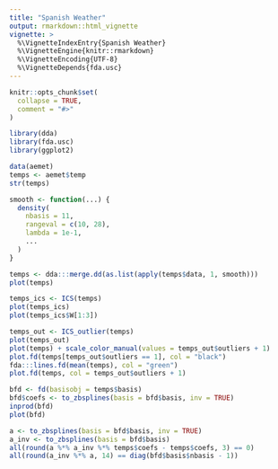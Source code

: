 ```yaml
---
title: "Spanish Weather"
output: rmarkdown::html_vignette
vignette: >
  %\VignetteIndexEntry{Spanish Weather}
  %\VignetteEngine{knitr::rmarkdown}
  %\VignetteEncoding{UTF-8}
  %\VignetteDepends{fda.usc}
---
```


```r
knitr::opts_chunk$set(
  collapse = TRUE,
  comment = "#>"
)
```

```r
library(dda)
library(fda.usc)
library(ggplot2)
```

```r
data(aemet)
temps <- aemet$temp
str(temps)

smooth <- function(...) {
  density(
    nbasis = 11,
    rangeval = c(10, 28),
    lambda = 1e-1,
    ...
  )
}

temps <- dda:::merge.dd(as.list(apply(temps$data, 1, smooth)))
plot(temps)
```

```r
temps_ics <- ICS(temps)
plot(temps_ics)
plot(temps_ics$W[1:3])
```

```r
temps_out <- ICS_outlier(temps)
plot(temps_out)
plot(temps) + scale_color_manual(values = temps_out$outliers + 1)
plot.fd(temps[temps_out$outliers == 1], col = "black")
fda:::lines.fd(mean(temps), col = "green")
plot.fd(temps, col = temps_out$outliers + 1)
```

```r
bfd <- fd(basisobj = temps$basis)
bfd$coefs <- to_zbsplines(basis = bfd$basis, inv = TRUE)
inprod(bfd)
plot(bfd)

a <- to_zbsplines(basis = bfd$basis, inv = TRUE)
a_inv <- to_zbsplines(basis = bfd$basis)
all(round(a %*% a_inv %*% temps$coefs - temps$coefs, 3) == 0)
all(round(a_inv %*% a, 14) == diag(bfd$basis$nbasis - 1))
```
